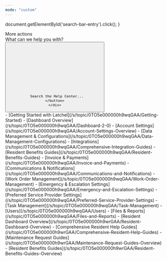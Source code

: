 ```yaml
---
mode: "custom"
---
```


  document.getElementById('search-bar-entry').click();
}

<div className="relative w-full flex items-center justify-center" style={{ height: '20rem', overflow: 'hidden'}}>More actions
  <div className="absolute inset-0 bg-primary dark:bg-primary-light" style={{opacity: 0.05 }}></div>
  <div style={{ position: 'absolute', textAlign: 'center', padding: '0 1rem' }}>
    <div
      className="text-gray-900 dark:text-gray-200"
      style={{
       fontWeight: '600',
       fontSize: '28px',
       margin: '0',
      }}
    >
      What can we help you with?
    </div>
    <div className="flex items-center justify-center">
    <button
      type="button"
      className="hidden w-full lg:flex items-center text-sm leading-6 rounded-lg py-1.5 pl-2.5 pr-3 shadow-sm text-gray-400 dark:text-white/50 bg-background-light dark:bg-background-dark dark:brightness-[1.1] dark:ring-1 dark:hover:brightness-[1.25] ring-1 ring-gray-400/20 hover:ring-gray-600/25 dark:ring-gray-600/30 dark:hover:ring-gray-500/30 focus:outline-primary"
      id="home-search-entry"
      style={{
        marginTop: '2rem',
        maxWidth: '28rem',
      }}
      onClick={openSearch}
    >
      <svg
        className="h-4 w-4 ml-1.5 mr-3 flex-none bg-gray-500 hover:bg-gray-600 dark:bg-white/50 dark:hover:bg-white/70"
        style={{
         maskImage:
           'url("https://mintlify.b-cdn.net/v6.5.1/solid/magnifying-glass.svg")',
         maskRepeat: 'no-repeat',
         maskPosition: 'center center',
        }}
      />

      Search the Help Center...
    </button>
    </div>
  </div>
</div>

<div
  style={{marginTop: '2rem', marginBottom: '8rem', maxWidth: '70rem', marginLeft: 'auto',
   marginRight: 'auto', paddingLeft: '1.25rem',
   paddingRight: '1.25rem' }}
<CardGroup cols={3}>
  <Card title="Property Manager" icon="house-building" iconType="duotone" href="/s/topic/0TO5e000000h9wqGAA/property-manager-guides">
    - [Getting Started with Latchel](/s/topic/0TO5e000000h9wqGAA/Getting-Started)
    - [Dashboard Overview](/s/topic/0TO5e000000h9wqGAA/Dashboard-2-0)
    - [Account Settings](/s/topic/0TO5e000000h9wqGAA/Account-Settings-Overview)
    - [Data Management & Configurations](/s/topic/0TO5e000000h9wqGAA/Data-Management-Configurations)
    - [Integrations](/s/topic/0TO5e000000h9wqGAA/Comprehensive-Integration-Guides)
    - [Resident Benefits Guides](/s/topic/0TO5e000000h9wqGAA/Resident-Benefits-Guides)
    - [Invoice & Payments](/s/topic/0TO5e000000h9wqGAA/Invoice-and-Payments)
    - [Communications & Notifications](/s/topic/0TO5e000000h9wqGAA/Communications-and-Notifications)
    - [Work Order Management](/s/topic/0TO5e000000h9wqGAA/Work-Order-Management)
    - [Emergency & Escalation Settings](/s/topic/0TO5e000000h9wqGAA/Emergency-and-Escalation-Settings)
    - [Preferred Service Provider Settings](/s/topic/0TO5e000000h9wqGAA/Preferred-Service-Provider-Settings)
    - [Task Management](/s/topic/0TO5e000000h9wqGAA/Task-Management)
    - [Users](/s/topic/0TO5e000000h9wqGAA/Users)
    - [Files & Reports](/s/topic/0TO5e000000h9wqGAA/Files-and-Reports)
  </Card>
  <Card title="Resident" icon="hand-holding-heart" iconType="duotone" href="/s/topic/0TO5e000000h9wrGAA/resident-help-guides">
    - [Resident Dashboard Overview](/s/topic/0TO5e000000h9wrGAA/Resident-Dashboard-Overview)
    - [Comprehensive Resident Help Guides](/s/topic/0TO5e000000h9wrGAA/Comprehensive-Resident-Help-Guides)
    - [Maintenance Request Guides](/s/topic/0TO5e000000h9wrGAA/Maintenance-Request-Guides-Overview)
    - [Resident Benefits Guides](/s/topic/0TO5e000000h9wrGAA/Resident-Benefits-Guides-Overview)
  </Card>
  <Card title="Service Provider" icon="screwdriver-wrench" iconType="duotone" href="/s/topic/0TO5e000000h9wpGAA/service-provider-help-guides">
    
  </Card>
</CardGroup>

</div>
